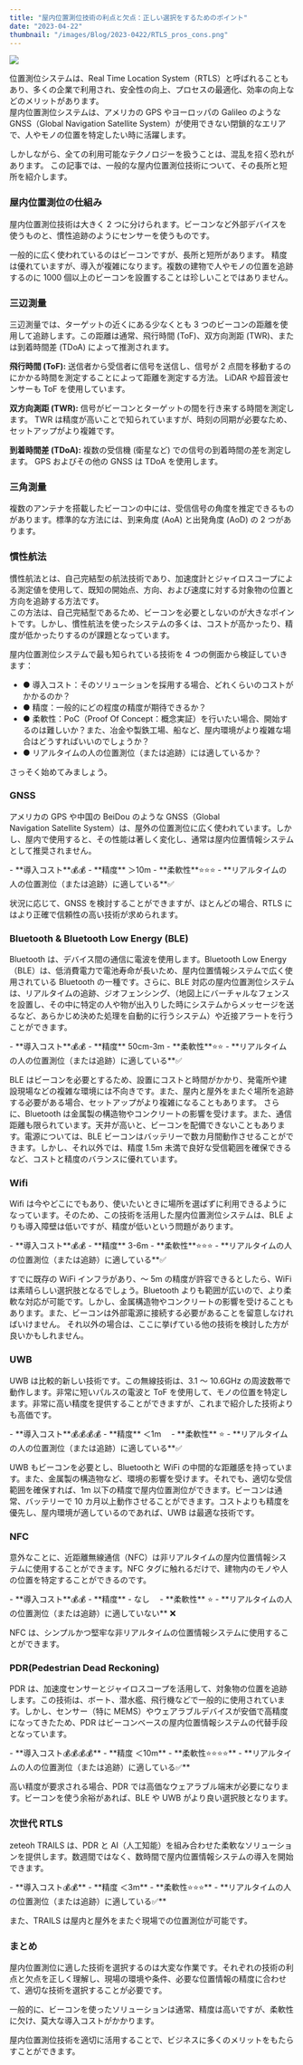 ```yaml
---
title: "屋内位置測位技術の利点と欠点：正しい選択をするためのポイント"
date: "2023-04-22"
thumbnail: "/images/Blog/2023-0422/RTLS_pros_cons.png"
---
```


![](/images/Blog/2023-0422/RTLS_pros_cons.png)

位置測位システムは、Real Time Location System（RTLS）と呼ばれることもあり、多くの企業で利用され、安全性の向上、プロセスの最適化、効率の向上などのメリットがあります。<br />
屋内位置測位システムは、アメリカの GPS やヨーロッパの Galileo のような GNSS（Global Navigation Satellite System）が使用できない閉鎖的なエリアで、人やモノの位置を特定したい時に活躍します。

しかしながら、全ての利用可能なテクノロジーを扱うことは、混乱を招く恐れがあります。
この記事では、一般的な屋内位置測位技術について、その長所と短所を紹介します。

### 屋内位置測位の仕組み

屋内位置測位技術は大きく 2 つに分けられます。ビーコンなど外部デバイスを使うものと、慣性追跡のようにセンサーを使うものです。

一般的に広く使われているのはビーコンですが、長所と短所があります。
精度は優れていますが、導入が複雑になります。複数の建物で人やモノの位置を追跡するのに 1000 個以上のビーコンを設置することは珍しいことではありません。

### 三辺測量

三辺測量では、ターゲットの近くにある少なくとも 3 つのビーコンの距離を使用して追跡します。この距離は通常、飛行時間 (ToF)、双方向測距 (TWR)、または到着時間差 (TDoA) によって推測されます。

**飛行時間 (ToF):**
送信者から受信者に信号を送信し、信号が 2 点間を移動するのにかかる時間を測定することによって距離を測定する方法。 LiDAR や超音波センサーも ToF を使用しています。

**双方向測距 (TWR):**
信号がビーコンとターゲットの間を行き来する時間を測定します。 TWR は精度が高いことで知られていますが、時刻の同期が必要なため、セットアップがより複雑です。

**到着時間差 (TDoA):**
複数の受信機 (衛星など) での信号の到着時間の差を測定します。 GPS およびその他の GNSS は TDoA を使用します。

<ImageWithCaption
  image_url="/images/Blog/2023-0422/trilateration.png"
  long_caption="三辺測量: 少なくとも3個以上のビーコンと追跡対象物との距離を用いて追跡対象物の位置を計算します。"
  alt="三辺測量: 少なくとも3個以上のビーコンと追跡対象物との距離を用いて追跡対象物の位置を計算します。"
/>

### 三角測量

複数のアンテナを搭載したビーコンの中には、受信信号の角度を推定できるものがあります。標準的な方法には、到来角度 (AoA) と出発角度 (AoD) の 2 つがあります。

<ImageWithCaption
  image_url="/images/Blog/2023-0422/triangulation-bluetooth.png"
  long_caption="三角測量: 2個以上のビーコンを使って、ターゲットの位置を特定することができます。Bluetooth機器は、アンテナの配列により、信号の受信角度を推定しています。"
  alt="三角測量: 2個以上のビーコンを使って、ターゲットの位置を特定することができます。Bluetooth機器は、アンテナの配列により、信号の受信角度を推定しています。"
/>

### 慣性航法

慣性航法とは、自己完結型の航法技術であり、加速度計とジャイロスコープによる測定値を使用して、既知の開始点、方向、および速度に対する対象物の位置と方向を追跡する方法です。<br />
この方法は、自己完結型であるため、ビーコンを必要としないのが大きなポイントです。しかし、慣性航法を使ったシステムの多くは、コストが高かったり、精度が低かったりするのが課題となっています。

屋内位置測位システムで最も知られている技術を 4 つの側面から検証していきます：<br />

- ● 導入コスト：そのソリューションを採用する場合、どれくらいのコストがかかるのか？
- ● 精度：一般的にどの程度の精度が期待できるか？
- ● 柔軟性：PoC（Proof Of Concept：概念実証）を行いたい場合、開始するのは難しいか？また、冶金や製鉄工場、船など、屋内環境がより複雑な場合はどうすればいいのでしょうか？
- ● リアルタイムの人の位置測位（または追跡）には適しているか？

さっそく始めてみましょう。

### GNSS

アメリカの GPS や中国の BeiDou のような GNSS（Global Navigation Satellite System）は、屋外の位置測位に広く使われています。しかし、屋内で使用すると、その性能は著しく変化し、通常は屋内位置情報システムとして推奨されません。

<Callout>
  - **導入コスト**💰💰
  - **精度** ＞10m
  - **柔軟性**⭐⭐⭐
  - **リアルタイムの人の位置測位（または追跡）に適している**✅
</Callout>

状況に応じて、GNSS を検討することができますが、ほとんどの場合、RTLS にはより正確で信頼性の高い技術が求められます。

### Bluetooth & Bluetooth Low Energy (BLE)

Bluetooth は、デバイス間の通信に電波を使用します。Bluetooth Low Energy（BLE）は、低消費電力で電池寿命が長いため、屋内位置情報システムで広く使用されている Bluetooth の一種です。さらに、BLE 対応の屋内位置測位システムは、リアルタイムの追跡、ジオフェンシング、（地図上にバーチャルなフェンスを設置し、その中に特定の人や物が出入りした時にシステムからメッセージを送るなど、あらかじめ決めた処理を自動的に行うシステム）や近接アラートを行うことができます。

<Callout>
  - **導入コスト**💰💰
  - **精度** 50cm-3m 
  - **柔軟性**⭐⭐ 
  - **リアルタイムの人の位置測位（または追跡）に適している**✅
</Callout>

BLE はビーコンを必要とするため、設置にコストと時間がかかり、発電所や建設現場などの複雑な環境には不向きです。また、屋内と屋外をまたぐ場所を追跡する必要がある場合、セットアップがより複雑になることもあります。
さらに、Bluetooth は金属製の構造物やコンクリートの影響を受けます。また、通信距離も限られています。天井が高いと、ビーコンを配備できないこともあります。電源については、BLE ビーコンはバッテリーで数カ月間動作させることができます。しかし、それ以外では、精度 1.5m 未満で良好な受信範囲を確保できるなど、コストと精度のバランスに優れています。

### Wifi

Wifi は今やどこにでもあり、使いたいときに場所を選ばずに利用できるようになっています。そのため、この技術を活用した屋内位置測位システムは、BLE よりも導入障壁は低いですが、精度が低いという問題があります。

<Callout>
  - **導入コスト**💰💰 
  - **精度** 3-6m 
  - **柔軟性**⭐⭐⭐ 
  - **リアルタイムの人の位置測位（または追跡）に適している**✅
</Callout>

すでに既存の WiFi インフラがあり、～ 5m の精度が許容できるとしたら、WiFi は素晴らしい選択肢となるでしょう。Bluetooth よりも範囲が広いので、より柔軟な対応が可能です。しかし、金属構造物やコンクリートの影響を受けることもあります。また、ビーコンは外部電源に接続する必要があることを留意しなければいけません。
それ以外の場合は、ここに挙げている他の技術を検討した方が良いかもしれません。

### UWB

UWB は比較的新しい技術です。この無線技術は、3.1 ～ 10.6GHz の周波数帯で動作します。非常に短いパルスの電波と ToF を使用して、モノの位置を特定します。非常に高い精度を提供することができますが、これまで紹介した技術よりも高価です。

<Callout>
  - **導入コスト**💰💰💰💰 
  - **精度** ＜1m　
  - **柔軟性** ⭐ 
  - **リアルタイムの人の位置測位（または追跡）に適している**✅
</Callout>

UWB もビーコンを必要とし、Bluetoothと WiFi の中間的な距離感を持っています。また、金属製の構造物など、環境の影響を受けます。それでも、適切な受信範囲を確保すれば、1m 以下の精度で屋内位置測位ができます。ビーコンは通常、バッテリーで 10 カ月以上動作させることができます。コストよりも精度を優先し、屋内環境が適しているのであれば、UWB は最適な技術です。

### NFC

意外なことに、近距離無線通信（NFC）は非リアルタイムの屋内位置情報システムに使用することができます。NFC タグに触れるだけで、建物内のモノや人の位置を特定することができるのです。

<Callout>
  - **導入コスト**💰💰 
  - **精度** - なし　 
  - **柔軟性** ⭐ 
  - **リアルタイムの人の位置測位（または追跡）に適していない** ❌
</Callout>

NFC は、シンプルかつ堅牢な非リアルタイムの位置情報システムに使用することができます。

### PDR(**Pedestrian** Dead Reckoning)

PDR は、加速度センサーとジャイロスコープを活用して、対象物の位置を追跡します。この技術は、ボート、潜水艦、飛行機などで一般的に使用されています。しかし、センサー（特に MEMS）やウェアラブルデバイスが安価で高精度になってきたため、PDR はビーコンベースの屋内位置情報システムの代替手段となっています。

<Callout>
  - **導入コスト💰💰💰💰** 
  - **精度 ＜10m** 
  - **柔軟性⭐⭐⭐⭐** 
  - **リアルタイムの人の位置測位（または追跡）に適している✅**
</Callout>

高い精度が要求される場合、PDR では高価なウェアラブル端末が必要になります。ビーコンを使う余裕があれば、BLE や UWB がより良い選択肢となります。

### 次世代 RTLS

zeteoh TRAILS は、PDR と AI（人工知能）を組み合わせた柔軟なソリューションを提供します。数週間ではなく、数時間で屋内位置情報システムの導入を開始できます。

<Callout>
  - **導入コスト💰💰** 
  - **精度 ＜3m** 
  - **柔軟性⭐⭐⭐**
  - **リアルタイムの人の位置測位（または追跡）に適している✅**
</Callout>

また、TRAILS は屋内と屋外をまたぐ現場での位置測位が可能です。

<BlogCta />

### まとめ

屋内位置測位に適した技術を選択するのは大変な作業です。それぞれの技術の利点と欠点を正しく理解し、現場の環境や条件、必要な位置情報の精度に合わせて、適切な技術を選択することが必要です。

一般的に、ビーコンを使ったソリューションは通常、精度は高いですが、柔軟性に欠け、莫大な導入コストがかかります。

屋内位置測位技術を適切に活用することで、ビジネスに多くのメリットをもたらすことができます。
